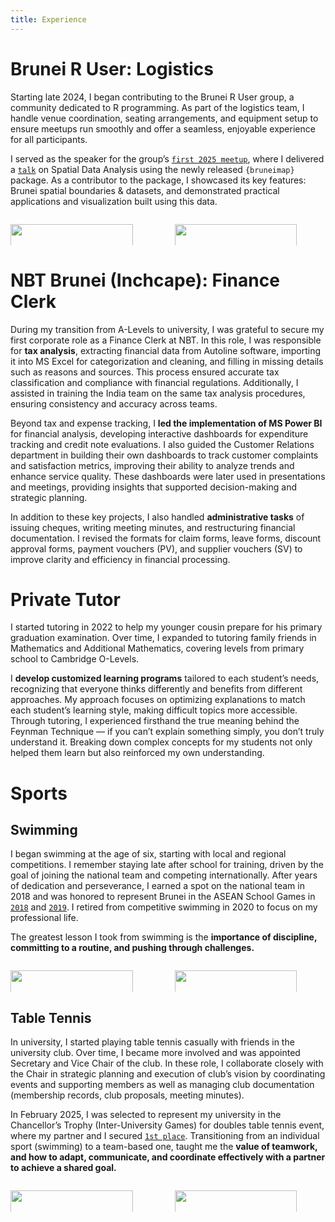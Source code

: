 ```yaml
---
title: Experience
---
```


# Brunei R User: Logistics {#sec-bruneir}

Starting late 2024, I began contributing to the Brunei R User group, a community dedicated to R programming. As part of the logistics team, I handle venue coordination, seating arrangements, and equipment setup to ensure meetups run smoothly and offer a seamless, enjoyable experience for all participants.

I served as the speaker for the group’s [`first 2025 meetup`](https://www.instagram.com/p/DGqT56LPt08/), where I delivered a [`talk`](https://bruneir.github.io/brm-bruneimap/) on Spatial Data Analysis using the newly released `{bruneimap}` package. As a contributor to the package, I showcased its key features: Brunei spatial boundaries & datasets, and demonstrated practical applications and visualization built using this data.

::::: columns
::: {.column width="50%"}
![](images/bruneir1.png){width="90%" fig-align="center"}
:::

::: {.column width="50%"}
![](images/bruneir2.png){width="90%" fig-align="center"}
:::
:::::

# NBT Brunei (Inchcape): Finance Clerk {#sec-nbt}

During my transition from A-Levels to university, I was grateful to secure my first corporate role as a Finance Clerk at NBT. In this role, I was responsible for **tax analysis**, extracting financial data from Autoline software, importing it into MS Excel for categorization and cleaning, and filling in missing details such as reasons and sources. This process ensured accurate tax classification and compliance with financial regulations. Additionally, I assisted in training the India team on the same tax analysis procedures, ensuring consistency and accuracy across teams.

Beyond tax and expense tracking, I **led the implementation of MS Power BI** for financial analysis, developing interactive dashboards for expenditure tracking and credit note evaluations. I also guided the Customer Relations department in building their own dashboards to track customer complaints and satisfaction metrics, improving their ability to analyze trends and enhance service quality. These dashboards were later used in presentations and meetings, providing insights that supported decision-making and strategic planning.

In addition to these key projects, I also handled **administrative tasks** of issuing cheques, writing meeting minutes, and restructuring financial documentation. I revised the formats for claim forms, leave forms, discount approval forms, payment vouchers (PV), and supplier vouchers (SV) to improve clarity and efficiency in financial processing.

# Private Tutor {#sec-tutor}

I started tutoring in 2022 to help my younger cousin prepare for his primary graduation examination. Over time, I expanded to tutoring family friends in Mathematics and Additional Mathematics, covering levels from primary school to Cambridge O-Levels.

I **develop customized learning programs** tailored to each student's needs, recognizing that everyone thinks differently and benefits from different approaches. My approach focuses on optimizing explanations to match each student’s learning style, making difficult topics more accessible. Through tutoring, I experienced firsthand the true meaning behind the Feynman Technique — if you can't explain something simply, you don't truly understand it. Breaking down complex concepts for my students not only helped them learn but also reinforced my own understanding.

# Sports {#sec-sports}

## Swimming

I began swimming at the age of six, starting with local and regional competitions. I remember staying late after school for training, driven by the goal of joining the national team and competing internationally. After years of dedication and perseverance, I earned a spot on the national team in 2018 and was honored to represent Brunei in the ASEAN School Games in [`2018`](https://borneo363.rssing.com/chan-61976226/article6441.html) and [`2019`](https://mediapermata.com.bn/brunei-contingent-return-heros-welcome/). I retired from competitive swimming in 2020 to focus on my professional life.

The greatest lesson I took from swimming is the **importance of discipline, committing to a routine, and pushing through challenges.**

::::: columns
::: {.column width="50%"}
![](images/swim1.png){width="90%" fig-align="center"}
:::

::: {.column width="50%"}
![](images/swim2.png){width="90%" fig-align="center"}
:::
:::::

## Table Tennis

In university, I started playing table tennis casually with friends in the university club. Over time, I became more involved and was appointed Secretary and Vice Chair of the club. In these role, I collaborate closely with the Chair in strategic planning and execution of club's vision by coordinating events and supporting members as well as managing club documentation (membership records, club proposals, meeting minutes).

In February 2025, I was selected to represent my university in the Chancellor’s Trophy (Inter-University Games) for doubles table tennis event, where my partner and I secured [`1st place`](https://www.instagram.com/p/DF_TapKTN-E/). Transitioning from an individual sport (swimming) to a team-based one, taught me the **value of teamwork, and how to adapt, communicate, and coordinate effectively with a partner to achieve a shared goal.**

::::: columns
::: {.column width="50%"}
![](images/TT1.png){width="90%" fig-align="center"}
:::

::: {.column width="50%"}
![](images/TT2.png){width="90%" fig-align="center"}
:::
:::::
